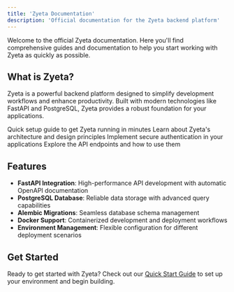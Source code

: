 ```yaml
---
title: 'Zyeta Documentation'
description: 'Official documentation for the Zyeta backend platform'
---
```


Welcome to the official Zyeta documentation. Here you'll find comprehensive guides and documentation to help you start working with Zyeta as quickly as possible.

## What is Zyeta?

Zyeta is a powerful backend platform designed to simplify development workflows and enhance productivity. Built with modern technologies like FastAPI and PostgreSQL, Zyeta provides a robust foundation for your applications.

<CardGroup cols={2}>
  <Card
    title="Getting Started"
    icon="rocket"
    href="/pages/getting-started/quickstart"
    color="#2AB673"
  >
    Quick setup guide to get Zyeta running in minutes
  </Card>
  <Card
    title="Architecture"
    icon="cube"
    href="/pages/architecture/overview"
    color="#117866"
  >
    Learn about Zyeta's architecture and design principles
  </Card>
  <Card
    title="Authentication"
    icon="lock"
    href="/pages/authentication/overview"
    color="#55D799"
  >
    Implement secure authentication in your applications
  </Card>
  <Card
    title="API Reference"
    icon="code"
    href="/pages/api-reference/overview"
    color="#2AB673"
  >
    Explore the API endpoints and how to use them
  </Card>
</CardGroup>

## Features

- **FastAPI Integration**: High-performance API development with automatic OpenAPI documentation
- **PostgreSQL Database**: Reliable data storage with advanced query capabilities
- **Alembic Migrations**: Seamless database schema management
- **Docker Support**: Containerized development and deployment workflows
- **Environment Management**: Flexible configuration for different deployment scenarios

## Get Started

Ready to get started with Zyeta? Check out our [Quick Start Guide](/pages/quickstart) to set up your environment and begin building. 